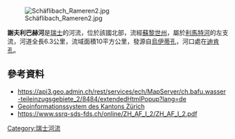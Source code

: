 {{Coord|47.4002548|N|8.4125247|E|display=title}}
[[Image:Schäflibach_Rameren2.jpg|right]]

'''謝夫利巴赫河'''是[[瑞士|瑞士]]的河流，位於該國北部，流經[[蘇黎世州|蘇黎世州]]，屬於[[利馬特河|利馬特河]]的左支流，河道全長6.3公里，流域面積10平方公里，發源自[[烏伊蒂孔|烏伊蒂孔]]，河口處在[[迪肯孔|迪肯孔]]。

==參考資料==
* https://api3.geo.admin.ch/rest/services/ech/MapServer/ch.bafu.wasser-teileinzugsgebiete_2/8484/extendedHtmlPopup?lang=de {{Wayback|url=https://api3.geo.admin.ch/rest/services/ech/MapServer/ch.bafu.wasser-teileinzugsgebiete_2/8484/extendedHtmlPopup?lang=de |date=20170929000600 }}
* [http://maps.zh.ch/ Geoinformationssystem des Kantons Zürich] {{Wayback|url=http://maps.zh.ch/ |date=20190217202341 }}
* https://www.ssrq-sds-fds.ch/online/ZH_AF_I_2/ZH_AF_I_2.pdf {{Wayback|url=https://www.ssrq-sds-fds.ch/online/ZH_AF_I_2/ZH_AF_I_2.pdf |date=20170910221244 }}

{{Switzerland-geo-stub}}
[[Category:瑞士河流|Category:瑞士河流]]